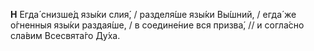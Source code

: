 **Н** Егда́ снизше́д язы́ки слия́, / разделя́ше язы́ки Вы́шний, / егда́ же о́гненныя язы́ки раздая́ше, / в соедине́ние вся призва́, // и согла́сно сла́вим Всесвята́го Ду́ха.
